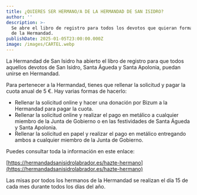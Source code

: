 ```yaml
---
title: ¿QUIERES SER HERMANO/A DE LA HERMANDAD DE SAN ISIDRO?
author: ''
description: >-
  Se abre el libro de registro para todos los devotos que quieran formar parte
  de la Hermandad.
publishDate: 2025-01-05T23:00:00.000Z
image: /images/CARTEL.webp
---
```


La Hermandad de San Isidro ha abierto el libro de registro para que todos aquellos devotos de San Isidro, Santa Águeda y Santa Apolonia, puedan unirse en Hermandad.

Para pertenecer a la Hermandad, tienes que rellenar la solicitud y pagar la cuota anual de 5 €. Hay varias formas de hacerlo:

* Rellenar la solicitud online y hacer una donación por Bizum a la Hermandad para pagar la cuota.
* Rellenar la solicitud online y realizar el pago en metálico a cualquier miembro de la Junta de Gobierno o en las festividades de Santa Águeda y Santa Apolonia.
* Rellenar la solicitud en papel y realizar el pago en metálico entregando ambos a cualquier miembro de la Junta de Gobierno.

Puedes consultar toda la información en este enlace:

[https://hermandadsanisidrolabrador.es/hazte-hermano](https://hermandadsanisidrolabrador.es/hazte-hermano)

Las misas por todos los hermanos de la Hermandad se realizan el día 15 de cada mes durante todos los días del año.
